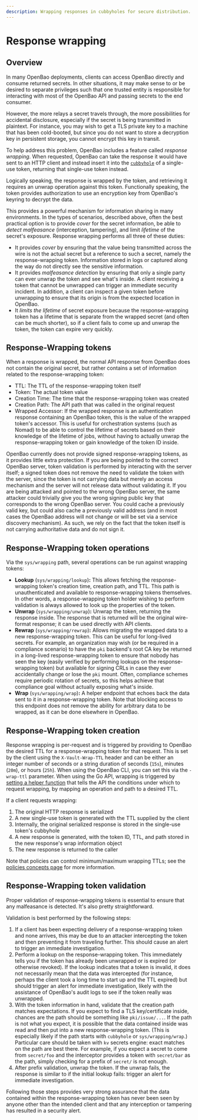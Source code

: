 ```yaml
---
description: Wrapping responses in cubbyholes for secure distribution.
---
```


# Response wrapping

## Overview

In many OpenBao deployments, clients can access OpenBao directly and consume
returned secrets. In other situations, it may make sense to or be desired to
separate privileges such that one trusted entity is responsible for interacting
with most of the OpenBao API and passing secrets to the end consumer.

However, the more relays a secret travels through, the more possibilities for
accidental disclosure, especially if the secret is being transmitted in
plaintext. For instance, you may wish to get a TLS private key to a machine
that has been cold-booted, but since you do not want to store a decryption key
in persistent storage, you cannot encrypt this key in transit.

To help address this problem, OpenBao includes a feature called _response
wrapping_. When requested, OpenBao can take the response it would have sent to an
HTTP client and instead insert it into the
[`cubbyhole`](/docs/secrets/cubbyhole) of a single-use token,
returning that single-use token instead.

Logically speaking, the response is
wrapped by the token, and retrieving it requires an unwrap operation against
this token. Functionally speaking, the token provides authorization to use
an encryption key from OpenBao's keyring to decrypt the data.

This provides a powerful mechanism for information sharing in many
environments. In the types of scenarios, described above, often the best
practical option is to provide _cover_ for the secret information, be able to
_detect malfeasance_ (interception, tampering), and limit _lifetime_ of the
secret's exposure. Response wrapping performs all three of these duties:

- It provides _cover_ by ensuring that the value being transmitted across the
  wire is not the actual secret but a reference to such a secret, namely the
  response-wrapping token. Information stored in logs or captured along the
  way do not directly see the sensitive information.
- It provides _malfeasance detection_ by ensuring that only a single party can
  ever unwrap the token and see what's inside. A client receiving a token that
  cannot be unwrapped can trigger an immediate security incident. In addition,
  a client can inspect a given token before unwrapping to ensure that its
  origin is from the expected location in OpenBao.
- It _limits the lifetime_ of secret exposure because the response-wrapping
  token has a lifetime that is separate from the wrapped secret (and often can
  be much shorter), so if a client fails to come up and unwrap the token, the
  token can expire very quickly.

## Response-Wrapping tokens

When a response is wrapped, the normal API response from OpenBao does not contain
the original secret, but rather contains a set of information related to the
response-wrapping token:

- TTL: The TTL of the response-wrapping token itself
- Token: The actual token value
- Creation Time: The time that the response-wrapping token was created
- Creation Path: The API path that was called in the original request
- Wrapped Accessor: If the wrapped response is an authentication response
  containing an OpenBao token, this is the value of the wrapped token's accessor.
  This is useful for orchestration systems (such as Nomad) to be able to control
  the lifetime of secrets based on their knowledge of the lifetime of jobs,
  without having to actually unwrap the response-wrapping token or gain
  knowledge of the token ID inside.

OpenBao currently does not provide signed response-wrapping tokens, as it
provides little extra protection. If you are being pointed to the correct OpenBao
server, token validation is performed by interacting with the server itself; a
signed token does not remove the need to validate the token with the server,
since the token is not carrying data but merely an access mechanism and the
server will not release data without validating it. If you are being attacked
and pointed to the wrong OpenBao server, the same attacker could trivially give
you the wrong signing public key that corresponds to the wrong OpenBao server.
You could cache a previously valid key, but could also cache a previously valid
address (and in most cases the OpenBao address will not change or will be set via
a service discovery mechanism). As such, we rely on the fact that the token
itself is not carrying authoritative data and do not sign it.

## Response-Wrapping token operations

Via the `sys/wrapping` path, several operations can be run against wrapping
tokens:

- **Lookup** (`sys/wrapping/lookup`)**:** This allows fetching the response-wrapping
  token's creation time, creation path, and TTL. This path is unauthenticated
  and available to response-wrapping tokens themselves. In other words, a
  response-wrapping token holder wishing to perform validation is always
  allowed to look up the properties of the token.
- **Unwrap** (`sys/wrapping/unwrap`)**:** Unwrap the token, returning the response
  inside. The response that is returned will be the original wire-format
  response; it can be used directly with API clients.
- **Rewrap** (`sys/wrapping/rewrap`)**:** Allows migrating the wrapped data to a new
  response-wrapping token. This can be useful for long-lived secrets. For
  example, an organization may wish (or be required in a compliance scenario)
  to have the `pki` backend's root CA key be returned in a long-lived
  response-wrapping token to ensure that nobody has seen the key (easily
  verified by performing lookups on the response-wrapping token) but available
  for signing CRLs in case they ever accidentally change or lose the `pki`
  mount. Often, compliance schemes require periodic rotation of secrets, so
  this helps achieve that compliance goal without actually exposing what's
  inside.
- **Wrap** (`sys/wrapping/wrap`)**:** A helper endpoint that echoes back the data sent
  to it in a response-wrapping token. Note that blocking access to this
  endpoint does not remove the ability for arbitrary data to be wrapped, as it
  can be done elsewhere in OpenBao.

## Response-Wrapping token creation

Response wrapping is per-request and is triggered by providing to OpenBao the
desired TTL for a response-wrapping token for that request. This is set by the
client using the `X-Vault-Wrap-TTL` header and can be either an integer number
of seconds or a string duration of seconds (`15s`), minutes (`20m`), or hours
(`25h`). When using the OpenBao CLI, you can set this via the `-wrap-ttl`
parameter. When using the Go API, wrapping is triggered by [setting a helper
function](https://godoc.org/github.com/openbao/openbao/api#Client.SetWrappingLookupFunc)
that tells the API the conditions under which to request wrapping, by mapping
an operation and path to a desired TTL.

If a client requests wrapping:

1. The original HTTP response is serialized
2. A new single-use token is generated with the TTL supplied by the client
3. Internally, the original serialized response is stored in the single-use
   token's cubbyhole
4. A new response is generated, with the token ID, TTL, and path stored in the
   new response's wrap information object
5. The new response is returned to the caller

Note that policies can control minimum/maximum wrapping TTLs; see the [policies
concepts page](/docs/concepts/policies) for
more information.

## Response-Wrapping token validation

Proper validation of response-wrapping tokens is essential to ensure that any
malfeasance is detected. It's also pretty straightforward.

Validation is best performed by the following steps:

1. If a client has been expecting delivery of a response-wrapping token and
   none arrives, this may be due to an attacker intercepting the token and then
   preventing it from traveling further. This should cause an alert to trigger
   an immediate investigation.
2. Perform a lookup on the response-wrapping token. This immediately tells you
   if the token has already been unwrapped or is expired (or otherwise
   revoked). If the lookup indicates that a token is invalid, it does not
   necessarily mean that the data was intercepted (for instance, perhaps the
   client took a long time to start up and the TTL expired) but should trigger
   an alert for immediate investigation, likely with the assistance of OpenBao's
   audit logs to see if the token really was unwrapped.
3. With the token information in hand, validate that the creation path matches
   expectations. If you expect to find a TLS key/certificate inside, chances
   are the path should be something like `pki/issue/...`. If the path is not
   what you expect, it is possible that the data contained inside was read and
   then put into a new response-wrapping token. (This is especially likely if
   the path starts with `cubbyhole` or `sys/wrapping/wrap`.) Particular care
   should be taken with `kv` secrets engine: exact matches on the path are best
   there. For example, if you expect a secret to come from `secret/foo` and
   the interceptor provides a token with `secret/bar` as the path, simply
   checking for a prefix of `secret/` is not enough.
4. After prefix validation, unwrap the token. If the unwrap fails, the response
   is similar to if the initial lookup fails: trigger an alert for immediate
   investigation.

Following those steps provides very strong assurance that the data contained
within the response-wrapping token has never been seen by anyone other than the
intended client and that any interception or tampering has resulted in a
security alert.
